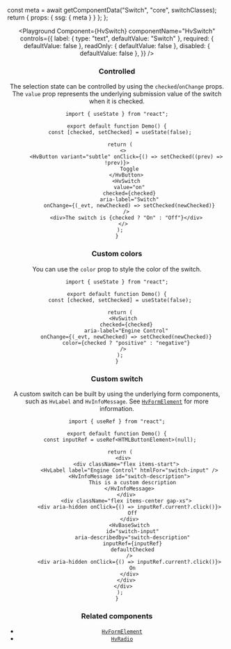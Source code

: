 

  const meta = await getComponentData("Switch", "core", switchClasses);
  return { props: { ssg: { meta } } };
};

<Header />

<Playground
  Component={HvSwitch}
  componentName="HvSwitch"
  controls={{
    label: { type: "text", defaultValue: "Switch" },
    required: { defaultValue: false },
    readOnly: { defaultValue: false },
    disabled: { defaultValue: false },
  }}
/>

### Controlled

The selection state can be controlled by using the `checked`/`onChange` props.
The `value` prop represents the underlying submission value of the switch when it is checked.

```tsx live
import { useState } from "react";

export default function Demo() {
  const [checked, setChecked] = useState(false);

  return (
    <>
      <HvButton variant="subtle" onClick={() => setChecked((prev) => !prev)}>
        Toggle
      </HvButton>
      <HvSwitch
        value="on"
        checked={checked}
        aria-label="Switch"
        onChange={(_evt, newChecked) => setChecked(newChecked)}
      />
      <div>The switch is {checked ? "On" : "Off"}</div>
    </>
  );
}
```

### Custom colors

You can use the `color` prop to style the color of the switch.

```tsx live
import { useState } from "react";

export default function Demo() {
  const [checked, setChecked] = useState(false);

  return (
    <HvSwitch
      checked={checked}
      aria-label="Engine Control"
      onChange={(_evt, newChecked) => setChecked(newChecked)}
      color={checked ? "positive" : "negative"}
    />
  );
}
```

### Custom switch

A custom switch can be built by using the underlying form components, such as `HvLabel` and `HvInfoMessage`.
See [`HvFormElement`](/components/form-element) for more information.

```tsx live
import { useRef } from "react";

export default function Demo() {
  const inputRef = useRef<HTMLButtonElement>(null);

  return (
    <div>
      <div className="flex items-start">
        <HvLabel label="Engine Control" htmlFor="switch-input" />
        <HvInfoMessage id="switch-description">
          This is a custom description
        </HvInfoMessage>
      </div>
      <div className="flex items-center gap-xs">
        <div aria-hidden onClick={() => inputRef.current?.click()}>
          Off
        </div>
        <HvBaseSwitch
          id="switch-input"
          aria-describedby="switch-description"
          inputRef={inputRef}
          defaultChecked
        />
        <div aria-hidden onClick={() => inputRef.current?.click()}>
          On
        </div>
      </div>
    </div>
  );
}
```

### Related components

- [`HvFormElement`](/components/form-element)
- [`HvRadio`](/components/radio)
